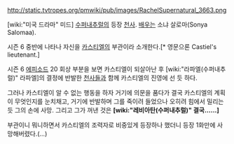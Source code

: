 http://static.tvtropes.org/pmwiki/pub/images/RachelSupernatural_3663.png

[wiki:"미국 드라마" 미드] [[수퍼내추럴]]의 등장 [[천사]]. [[배우]]는 소냐 살로마(Sonya Salomaa).

시즌 6 중반에 나타나 자신을 [[카스티엘]]의 부관이라 소개한다.[* 영문으론 Castiel's lieutenant.]

시즌 6 [[에피소드]] 20 회상 부분을 보면 카스티엘이 되살아난 후 [wiki:"라파엘(수퍼내추럴)" 라파엘]의 결정에 반발한 [[천사]]들과 함께 카스티엘의 진영에 선 듯 하다.

그러나 카스티엘이 알 수 없는 행동을 하자 거기에 의문을 품다가 결국 카스티엘의 계획이 무엇인지를 눈치채고, 거기에 반발하며 그를 죽이려 들었으나 오히려 힘에서 밀리는 듯 그의 손에 사망. 그리고 그가 꺼낸 것은 '''[wiki:"레비아탄(수퍼내추럴)" 결국......]'''

부관이니 뭐니하면서 카스티엘의 조력자로 비중있게 등장하나 했더니 등장 1화만에 사망해버렸다.(...)
